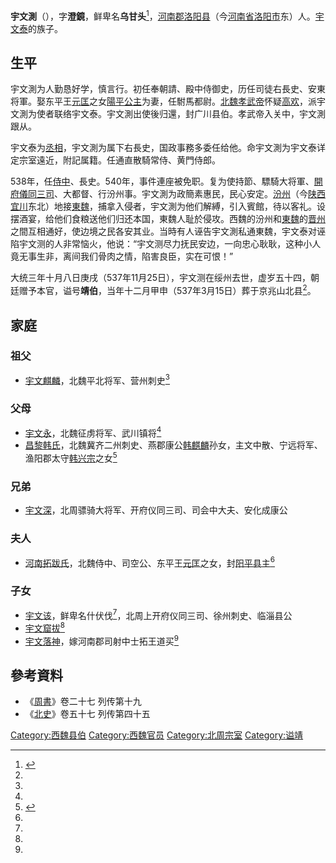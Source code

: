 '''宇文測'''（{{bd|484年||537年|11月25日|}}），字'''澄鏡'''，鲜卑名'''乌甘头'''<ref name=autogenerated1>{{Cite book | author = 赵君平，赵文成编 | title = 《秦晋豫新出墓志搜佚》 | location =北京| publisher = 北京图书馆出版社 | date=2012  | pages=42-44 |ISBN =978-7-5013-4465-9| accessdate = 2018-02-19 | url = | language= zh-hant| quote = }}</ref>，[[河南郡|河南郡]][[洛阳县|洛阳县]]（今[[河南省|河南省]][[洛阳市|洛阳市]]东）人。[[宇文泰|宇文泰]]的族子。

==生平==
宇文測为人勤恳好学，慎言行。初任奉朝請、殿中侍御史，历任司徒右長史、安東将軍。娶东平王[[元匡|元匡]]之女[[阳平公主_(北魏)|陽平公主]]为妻，任駙馬都尉。[[北魏孝武帝|北魏孝武帝]]怀疑[[高欢|高欢]]，派宇文測为使者联络宇文泰。宇文測出使後归還，封广川县伯。孝武帝入关中，宇文測跟从。

宇文泰为[[丞相|丞相]]，宇文測为属下右長史，国政事務多委任给他。命宇文測为宇文泰详定宗室遠近，附記属籍。任通直散騎常侍、黄門侍郎。

538年，任[[侍中|侍中]]、長史。540年，事件連座被免职。复为使持節、驃騎大将軍、[[開府儀同三司|開府儀同三司]]、大都督、行汾州事。宇文測为政簡素惠民，民心安定。[[汾州|汾州]]（今[[陕西|陕西]][[宜川|宜川]]东北）地接[[東魏|東魏]]，捕拿入侵者，宇文測为他们解縛，引入賓館，待以客礼。设摆酒宴，给他们食粮送他们归还本国，東魏人耻於侵攻。西魏的汾州和[[東魏|東魏]]的[[晋州|晋州]]之間互相通好，使边境之民各安其业。当時有人诬告宇文測私通東魏，宇文泰对诬陷宇文测的人非常恼火，他说：“宇文测尽力抚民安边，一向忠心耿耿，这种小人竟无事生非，离间我们骨肉之情，陷害良臣，实在可恨！”

大统三年十月八日庚戌（537年11月25日），宇文测在绥州去世，虚岁五十四，朝廷赠予本官，谥号'''靖伯'''，当年十二月甲申（537年3月15日）葬于京兆山北县<ref name=autogenerated1 />。

==家庭==
===祖父===
*[[宇文麒麟|宇文麒麟]]，北魏平北将军、营州刺史<ref name=autogenerated1 />

===父母===
*[[宇文永|宇文永]]，北魏征虏将军、武川镇将<ref name=autogenerated1 />
*[[昌黎韩氏|昌黎韩氏]]，北魏冀齐二州刺史、燕郡康公[[韩麒麟|韩麒麟]]孙女，主文中散、宁远将军、渔阳郡太守[[韩兴宗|韩兴宗]]之女<ref name=autogenerated2>{{Cite book | author = 乔栋、李献奇、史家珍编著 | title = 《洛阳新获墓志续编》 | location =北京| publisher = 科学出版社 | date=2008.03 | pages=5|ISBN =7-03-021361-0| accessdate = 2022-06-19 | url = | language= zh-hant| quote = }}</ref>

===兄弟===
*[[宇文深|宇文深]]，北周骠骑大将军、开府仪同三司、司会中大夫、安化成康公

===夫人===
*[[河南拓跋氏|河南拓跋氏]]，北魏侍中、司空公、东平王[[元匡|元匡]]之女，封[[阳平公主_(北魏)|阳平县主]]<ref name=autogenerated1 />

===子女===
*[[宇文该|宇文该]]，鲜卑名什伏伐<ref name=autogenerated1 />，北周上开府仪同三司、徐州刺史、临淄县公
*[[宇文窟拔|宇文窟拔]]<ref name=autogenerated1 />
*[[宇文落神|宇文落神]]，嫁河南郡司射中士拓王道买<ref name=autogenerated1 />

== 參考資料 ==
* 《[[周書|周書]]》卷二十七 列传第十九
* 《[[北史|北史]]》卷五十七 列传第四十五


[[Category:西魏县伯|Category:西魏县伯]]
[[Category:西魏官员|Category:西魏官员]]
[[Category:北周宗室|Category:北周宗室]]
[[Category:谥靖|Category:谥靖]]